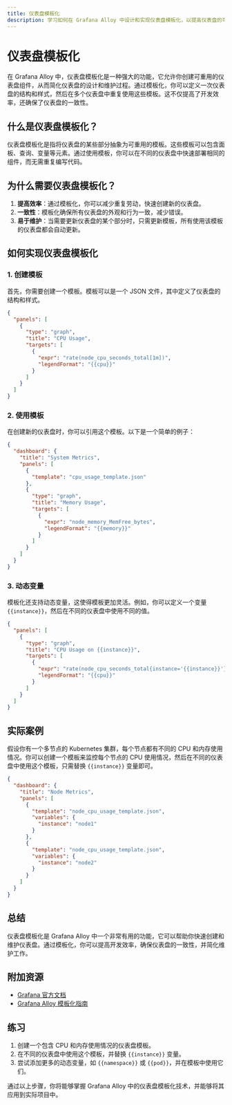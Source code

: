 ```yaml
---
title: 仪表盘模板化
description: 学习如何在 Grafana Alloy 中设计和实现仪表盘模板化，以提高仪表盘的可重用性和维护性。
---
```


# 仪表盘模板化

在 Grafana Alloy 中，仪表盘模板化是一种强大的功能，它允许你创建可重用的仪表盘组件，从而简化仪表盘的设计和维护过程。通过模板化，你可以定义一次仪表盘的结构和样式，然后在多个仪表盘中重复使用这些模板。这不仅提高了开发效率，还确保了仪表盘的一致性。

## 什么是仪表盘模板化？

仪表盘模板化是指将仪表盘的某些部分抽象为可重用的模板。这些模板可以包含面板、查询、变量等元素。通过使用模板，你可以在不同的仪表盘中快速部署相同的组件，而无需重复编写代码。

## 为什么需要仪表盘模板化？

1. **提高效率**：通过模板化，你可以减少重复劳动，快速创建新的仪表盘。
2. **一致性**：模板化确保所有仪表盘的外观和行为一致，减少错误。
3. **易于维护**：当需要更新仪表盘的某个部分时，只需更新模板，所有使用该模板的仪表盘都会自动更新。

## 如何实现仪表盘模板化

### 1. 创建模板

首先，你需要创建一个模板。模板可以是一个 JSON 文件，其中定义了仪表盘的结构和样式。

```json
{
  "panels": [
    {
      "type": "graph",
      "title": "CPU Usage",
      "targets": [
        {
          "expr": "rate(node_cpu_seconds_total[1m])",
          "legendFormat": "{{cpu}}"
        }
      ]
    }
  ]
}
```

### 2. 使用模板

在创建新的仪表盘时，你可以引用这个模板。以下是一个简单的例子：

```json
{
  "dashboard": {
    "title": "System Metrics",
    "panels": [
      {
        "template": "cpu_usage_template.json"
      },
      {
        "type": "graph",
        "title": "Memory Usage",
        "targets": [
          {
            "expr": "node_memory_MemFree_bytes",
            "legendFormat": "{{memory}}"
          }
        ]
      }
    ]
  }
}
```

### 3. 动态变量

模板化还支持动态变量，这使得模板更加灵活。例如，你可以定义一个变量 `{{instance}}`，然后在不同的仪表盘中使用不同的值。

```json
{
  "panels": [
    {
      "type": "graph",
      "title": "CPU Usage on {{instance}}",
      "targets": [
        {
          "expr": "rate(node_cpu_seconds_total{instance='{{instance}}'}[1m])",
          "legendFormat": "{{cpu}}"
        }
      ]
    }
  ]
}
```

## 实际案例

假设你有一个多节点的 Kubernetes 集群，每个节点都有不同的 CPU 和内存使用情况。你可以创建一个模板来监控每个节点的 CPU 使用情况，然后在不同的仪表盘中使用这个模板，只需替换 `{{instance}}` 变量即可。

```json
{
  "dashboard": {
    "title": "Node Metrics",
    "panels": [
      {
        "template": "node_cpu_usage_template.json",
        "variables": {
          "instance": "node1"
        }
      },
      {
        "template": "node_cpu_usage_template.json",
        "variables": {
          "instance": "node2"
        }
      }
    ]
  }
}
```

## 总结

仪表盘模板化是 Grafana Alloy 中一个非常有用的功能，它可以帮助你快速创建和维护仪表盘。通过模板化，你可以提高开发效率，确保仪表盘的一致性，并简化维护工作。

## 附加资源

- [Grafana 官方文档](https://grafana.com/docs/)
- [Grafana Alloy 模板化指南](https://grafana.com/docs/grafana/latest/dashboards/templating/)

## 练习

1. 创建一个包含 CPU 和内存使用情况的仪表盘模板。
2. 在不同的仪表盘中使用这个模板，并替换 `{{instance}}` 变量。
3. 尝试添加更多的动态变量，如 `{{namespace}}` 或 `{{pod}}`，并在模板中使用它们。

通过以上步骤，你将能够掌握 Grafana Alloy 中的仪表盘模板化技术，并能够将其应用到实际项目中。